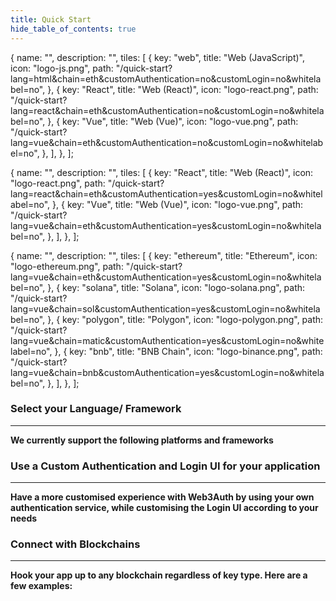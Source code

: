```yaml
---
title: Quick Start
hide_table_of_contents: true
---
```



  {
    name: "",
    description: "",
    tiles: [
      {
        key: "web",
        title: "Web (JavaScript)",
        icon: "logo-js.png",
        path: "/quick-start?lang=html&chain=eth&customAuthentication=no&customLogin=no&whitelabel=no",
      },
      {
        key: "React",
        title: "Web (React)",
        icon: "logo-react.png",
        path: "/quick-start?lang=react&chain=eth&customAuthentication=no&customLogin=no&whitelabel=no",
      },
      {
        key: "Vue",
        title: "Web (Vue)",
        icon: "logo-vue.png",
        path: "/quick-start?lang=vue&chain=eth&customAuthentication=no&customLogin=no&whitelabel=no",
      },
    ],
  },
];

  {
    name: "",
    description: "",
    tiles: [
      {
        key: "React",
        title: "Web (React)",
        icon: "logo-react.png",
        path: "/quick-start?lang=react&chain=eth&customAuthentication=yes&customLogin=no&whitelabel=no",
      },
      {
        key: "Vue",
        title: "Web (Vue)",
        icon: "logo-vue.png",
        path: "/quick-start?lang=vue&chain=eth&customAuthentication=yes&customLogin=no&whitelabel=no",
      },
    ],
  },
];

  {
    name: "",
    description: "",
    tiles: [
      {
        key: "ethereum",
        title: "Ethereum",
        icon: "logo-ethereum.png",
        path: "/quick-start?lang=vue&chain=eth&customAuthentication=yes&customLogin=no&whitelabel=no",
      },
      {
        key: "solana",
        title: "Solana",
        icon: "logo-solana.png",
        path: "/quick-start?lang=vue&chain=sol&customAuthentication=yes&customLogin=no&whitelabel=no",
      },
      {
        key: "polygon",
        title: "Polygon",
        icon: "logo-polygon.png",
        path: "/quick-start?lang=vue&chain=matic&customAuthentication=yes&customLogin=no&whitelabel=no",
      },
      {
        key: "bnb",
        title: "BNB Chain",
        icon: "logo-binance.png",
        path: "/quick-start?lang=vue&chain=bnb&customAuthentication=yes&customLogin=no&whitelabel=no",
      },
    ],
  },
];

### Select your Language/ Framework

---

**We currently support the following platforms and frameworks**

<Tiles tileGroups={tileGroupsData1} />

### Use a Custom Authentication and Login UI for your application

---

**Have a more customised experience with Web3Auth by using your own authentication service, while customising the Login UI according to your needs**

<Tiles tileGroups={tileGroupsData2} />

### Connect with Blockchains

---

**Hook your app up to any blockchain regardless of key type. Here are a few examples:**

<Tiles tileGroups={tileGroupsData3} />
